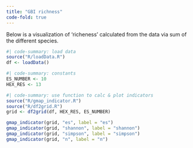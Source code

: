 ```yaml
---
title: "GBI richness"
code-fold: true
---
```


Below is a visualization of 'richeness' calculated from the data via sum of the different species.

```r
#| code-summary: load data
source("R/loadData.R")
df <- loadData()
```

```r
#| code-summary: constants
ES_NUMBER <- 10
HEX_RES <- 13
```

```r
#| code-summary: use function to calc & plot indicators
source("R/gmap_indicator.R")
source("R/df2grid.R")
grid <- df2grid(df, HEX_RES, ES_NUMBER)

gmap_indicator(grid, "es", label = "es")
gmap_indicator(grid, "shannon", label = "shannon")
gmap_indicator(grid, "simpson", label = "simpson")
gmap_indicator(grid, "n", label = "n")

```